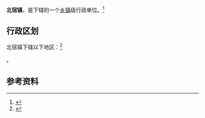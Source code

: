 {{中国乡级行政区|37/08/83/104/000}}

'''北宿镇'''，是{{PRC admin/fullname|37/08/83/104/000|3}}下辖的一个[[乡镇|乡镇]]级行政单位。<ref>{{PRC admin/ref sgc|{{PRC admin/parent|37/08/83/104/000}}}}</ref>

== 行政区划 ==

北宿镇下辖以下地区：<ref>{{PRC admin/ref sgc|37/08/83/104/000}}</ref>

{{PRC admin/children|37/08/83/104/000}}。

== 参考资料 ==

{{reflist}}

{{行政区划小作品}}
{{PRC admin/navcat|37/08/83/104/000}}
